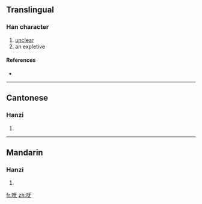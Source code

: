 {{also|嘸}}
==Translingual==

===Han character===
{{Han char|rn=30|rad=口|as=04|sn=7|four=|canj=口一大山 (RMKU)}}

# [[unclear]]
# an expletive

====References====
* {{Han ref|kx=0181.191|hdz=10585.060|uh=5452|ud=21586}}

----

==Cantonese==

===Hanzi===
{{yue-hanzi|jyut=|y=m4|tra=嘸}}

# {{defn|Cantonese}}

----

==Mandarin==

===Hanzi===
{{cmn-hanzi|tra=嘸|pin=[[fǔ]] ([[fu3]])|wg=fu<sup>3</sup>}}

# {{defn|Mandarin}}

[[fr:呒]]
[[zh:呒]]